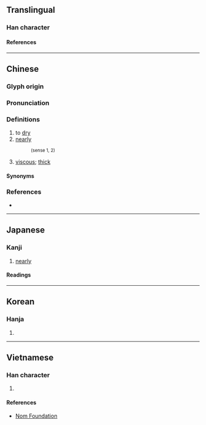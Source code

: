 {{character info}}
==Translingual==

===Han character===
{{Han char|rn=85|rad=水|as=03|sn=6|four=38117|canj=EON|ids=⿰氵乞}}

====References====
{{Han ref|kx=0605.080|dkj=17127|dj=0999.010|hdz=31552.050|uh=6C54}}

----

==Chinese==
{{zh-forms}}

===Glyph origin===
{{Han etym}}

===Pronunciation===
{{zh-pron
|m=qì
|c=ngat6,hat1
|mn=ki̍t
|mc=y
|oc=y
|cat=v,adv
}}

===Definitions===
{{zh-hanzi}}

# to [[dry]]
# [[nearly]]
#: {{zh-alt-inline|汽}} <small>(sense 1, 2)</small>
# {{lb|zh|Min Nan}} [[viscous]]; [[thick]]

====Synonyms====
{{zh-dial|稠}}

===References===
* {{R:yue:mfccd}}

----

==Japanese==

===Kanji===
{{ja-kanji|grade=|rs=水03}}

# [[nearly]]

====Readings====
{{ja-readings
|goon=こち
|kanon=きつ
|kun=ちか-い, ほとん-ど
}}

----

==Korean==

===Hanja===
{{ko-hanja|흘}}

# {{rfdef|ko|sort=水03}}

----

==Vietnamese==

===Han character===
{{vi-readings|rs=水03|reading=ngật}}

# {{rfdef|vi|sort=水03}}

====References====
* [http://nomfoundation.org/common/nom_details.php?codepoint=6c54 Nom Foundation]